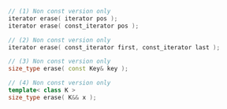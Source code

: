 ```cpp
// (1) Non const version only
iterator erase( iterator pos );
iterator erase( const_iterator pos );

// (2) Non const version only
iterator erase( const_iterator first, const_iterator last );

// (3) Non const version only
size_type erase( const Key& key );

// (4) Non const version only
template< class K >
size_type erase( K&& x );
```